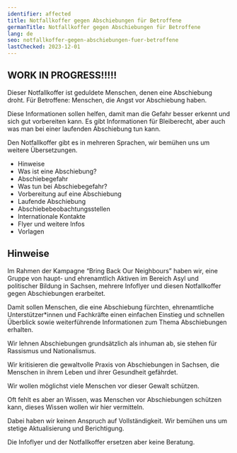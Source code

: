 ```yaml
---
identifier: affected
title: Notfallkoffer gegen Abschiebungen für Betroffene
germanTitle: Notfallkoffer gegen Abschiebungen für Betroffene
lang: de
seo: notfallkoffer-gegen-abschiebungen-fuer-betroffene
lastChecked: 2023-12-01
---
```


## WORK IN PROGRESS!!!!!

Dieser Notfallkoffer ist geduldete Menschen, denen eine Abschiebung droht. Für Betroffene: Menschen, die Angst vor Abschiebung haben.

Diese Informationen sollen helfen, damit man die Gefahr besser erkennt und sich gut vorbereiten kann. Es gibt Informationen für Bleiberecht, aber auch was man bei einer laufenden Abschiebung tun kann.

Den Notfallkoffer gibt es in mehreren Sprachen, wir bemühen uns um weitere Übersetzungen.

- Hinweise
- Was ist eine Abschiebung?
- Abschiebegefahr
- Was tun bei Abschiebegefahr?
- Vorbereitung auf eine Abschiebung
- Laufende Abschiebung
- Abschiebebeobachtungsstellen
- Internationale Kontakte
- Flyer und weitere Infos
- Vorlagen

## Hinweise

Im Rahmen der Kampagne “Bring Back Our Neighbours” haben wir, eine Gruppe von haupt- und ehrenamtlich Aktiven im Bereich Asyl und politischer Bildung in Sachsen, mehrere Infoflyer und diesen Notfallkoffer gegen Abschiebungen erarbeitet.

Damit sollen Menschen, die eine Abschiebung fürchten, ehrenamtliche Unterstützer\*innen und Fachkräfte einen einfachen Einstieg und schnellen Überblick sowie weiterführende Informationen zum Thema Abschiebungen erhalten.

Wir lehnen Abschiebungen grundsätzlich als inhuman ab, sie stehen für Rassismus und Nationalismus.

Wir kritisieren die gewaltvolle Praxis von Abschiebungen in Sachsen, die Menschen in ihrem Leben und ihrer Gesundheit gefährdet.

Wir wollen möglichst viele Menschen vor dieser Gewalt schützen.

Oft fehlt es aber an Wissen, was Menschen vor Abschiebungen schützen kann, dieses Wissen wollen wir hier vermitteln.

Dabei haben wir keinen Anspruch auf Vollständigkeit. Wir bemühen uns um stetige Aktualisierung und Berichtigung.

Die Infoflyer und der Notfallkoffer ersetzen aber keine Beratung.
